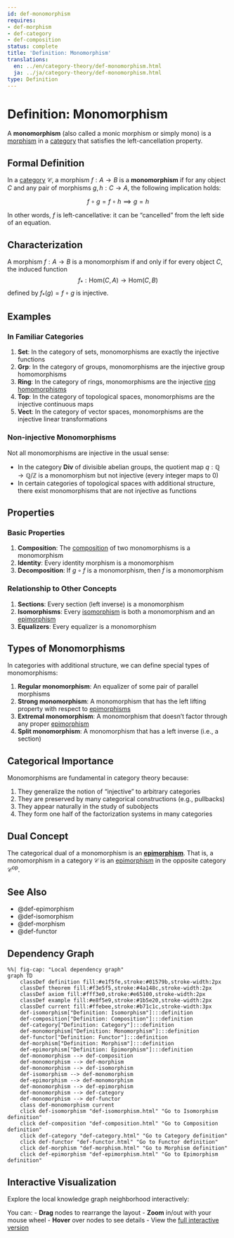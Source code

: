 ```yaml
---
id: def-monomorphism
requires:
- def-morphism
- def-category
- def-composition
status: complete
title: 'Definition: Monomorphism'
translations:
  en: ../en/category-theory/def-monomorphism.html
  ja: ../ja/category-theory/def-monomorphism.html
type: Definition
---
```


# Definition: Monomorphism {#def-monomorphism}

A **monomorphism** (also called a monic morphism or simply mono) is a [morphism](def-morphism.qmd) in a [category](def-category.qmd) that satisfies the left-cancellation property.

## Formal Definition

In a [category](def-category.qmd) $\mathcal{C}$, a morphism $f: A \to B$ is a **monomorphism** if for any object $C$ and any pair of morphisms $g, h: C \to A$, the following implication holds:

$$f \circ g = f \circ h \implies g = h$$

In other words, $f$ is left-cancellative: it can be "cancelled" from the left side of an equation.

## Characterization

A morphism $f: A \to B$ is a monomorphism if and only if for every object $C$, the induced function
$$f_*: \text{Hom}(C, A) \to \text{Hom}(C, B)$$
defined by $f_*(g) = f \circ g$ is injective.

## Examples

### In Familiar Categories

1. **Set**: In the category of sets, monomorphisms are exactly the injective functions
2. **Grp**: In the category of groups, monomorphisms are the injective group homomorphisms
3. **Ring**: In the category of rings, monomorphisms are the injective [ring homomorphisms](../algebra/def-ring-homomorphism.qmd)
4. **Top**: In the category of topological spaces, monomorphisms are the injective continuous maps
5. **Vect**: In the category of vector spaces, monomorphisms are the injective linear transformations

### Non-injective Monomorphisms

Not all monomorphisms are injective in the usual sense:

- In the category **Div** of divisible abelian groups, the quotient map $q: \mathbb{Q} \to \mathbb{Q}/\mathbb{Z}$ is a monomorphism but not injective (every integer maps to 0)
- In certain categories of topological spaces with additional structure, there exist monomorphisms that are not injective as functions

## Properties

### Basic Properties

1. **Composition**: The [composition](def-composition.qmd) of two monomorphisms is a monomorphism
2. **Identity**: Every identity morphism is a monomorphism
3. **Decomposition**: If $g \circ f$ is a monomorphism, then $f$ is a monomorphism

### Relationship to Other Concepts

1. **Sections**: Every section (left inverse) is a monomorphism
2. **Isomorphisms**: Every [isomorphism](def-isomorphism.qmd) is both a monomorphism and an [epimorphism](def-epimorphism.qmd)
3. **Equalizers**: Every equalizer is a monomorphism

## Types of Monomorphisms

In categories with additional structure, we can define special types of monomorphisms:

1. **Regular monomorphism**: An equalizer of some pair of parallel morphisms
2. **Strong monomorphism**: A monomorphism that has the left lifting property with respect to [epimorphisms](def-epimorphism.qmd)
3. **Extremal monomorphism**: A monomorphism that doesn't factor through any proper [epimorphism](def-epimorphism.qmd)
4. **Split monomorphism**: A monomorphism that has a left inverse (i.e., a section)

## Categorical Importance

Monomorphisms are fundamental in category theory because:

1. They generalize the notion of "injective" to arbitrary categories
2. They are preserved by many categorical constructions (e.g., pullbacks)
3. They appear naturally in the study of subobjects
4. They form one half of the factorization systems in many categories

## Dual Concept

The categorical dual of a monomorphism is an **[epimorphism](def-epimorphism.qmd)**. That is, a monomorphism in a category $\mathcal{C}$ is an [epimorphism](def-epimorphism.qmd) in the opposite category $\mathcal{C}^{\text{op}}$.

## See Also

- @def-epimorphism
- @def-isomorphism
- @def-morphism
- @def-functor

## Dependency Graph

```mermaid
%%| fig-cap: "Local dependency graph"
graph TD
    classDef definition fill:#e1f5fe,stroke:#01579b,stroke-width:2px
    classDef theorem fill:#f3e5f5,stroke:#4a148c,stroke-width:2px
    classDef axiom fill:#fff3e0,stroke:#e65100,stroke-width:2px
    classDef example fill:#e8f5e9,stroke:#1b5e20,stroke-width:2px
    classDef current fill:#ffebee,stroke:#b71c1c,stroke-width:3px
    def-isomorphism["Definition: Isomorphism"]:::definition
    def-composition["Definition: Composition"]:::definition
    def-category["Definition: Category"]:::definition
    def-monomorphism["Definition: Monomorphism"]:::definition
    def-functor["Definition: Functor"]:::definition
    def-morphism["Definition: Morphism"]:::definition
    def-epimorphism["Definition: Epimorphism"]:::definition
    def-monomorphism --> def-composition
    def-monomorphism --> def-morphism
    def-monomorphism --> def-isomorphism
    def-isomorphism --> def-monomorphism
    def-epimorphism --> def-monomorphism
    def-monomorphism --> def-epimorphism
    def-monomorphism --> def-category
    def-monomorphism --> def-functor
    class def-monomorphism current
    click def-isomorphism "def-isomorphism.html" "Go to Isomorphism definition"
    click def-composition "def-composition.html" "Go to Composition definition"
    click def-category "def-category.html" "Go to Category definition"
    click def-functor "def-functor.html" "Go to Functor definition"
    click def-morphism "def-morphism.html" "Go to Morphism definition"
    click def-epimorphism "def-epimorphism.html" "Go to Epimorphism definition"
```

## Interactive Visualization

Explore the local knowledge graph neighborhood interactively:

::: {.graph-viz data-id="def-monomorphism" data-width="700" data-height="500"}
:::

You can:
- **Drag** nodes to rearrange the layout
- **Zoom** in/out with your mouse wheel
- **Hover** over nodes to see details
- View the [full interactive version](../../output/interactive/en/def-monomorphism.html){target="_blank"}
